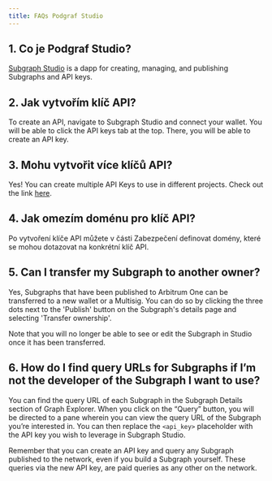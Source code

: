 ```yaml
---
title: FAQs Podgraf Studio
---
```


## 1. Co je Podgraf Studio?

[Subgraph Studio](https://thegraph.com/studio/) is a dapp for creating, managing, and publishing Subgraphs and API keys.

## 2. Jak vytvořím klíč API?

To create an API, navigate to Subgraph Studio and connect your wallet. You will be able to click the API keys tab at the top. There, you will be able to create an API key.

## 3. Mohu vytvořit více klíčů API?

Yes! You can create multiple API Keys to use in different projects. Check out the link [here](https://thegraph.com/studio/apikeys/).

## 4. Jak omezím doménu pro klíč API?

Po vytvoření klíče API můžete v části Zabezpečení definovat domény, které se mohou dotazovat na konkrétní klíč API.

## 5. Can I transfer my Subgraph to another owner?

Yes, Subgraphs that have been published to Arbitrum One can be transferred to a new wallet or a Multisig. You can do so by clicking the three dots next to the 'Publish' button on the Subgraph's details page and selecting 'Transfer ownership'.

Note that you will no longer be able to see or edit the Subgraph in Studio once it has been transferred.

## 6. How do I find query URLs for Subgraphs if I’m not the developer of the Subgraph I want to use?

You can find the query URL of each Subgraph in the Subgraph Details section of Graph Explorer. When you click on the “Query” button, you will be directed to a pane wherein you can view the query URL of the Subgraph you’re interested in. You can then replace the `<api_key>` placeholder with the API key you wish to leverage in Subgraph Studio.

Remember that you can create an API key and query any Subgraph published to the network, even if you build a Subgraph yourself. These queries via the new API key, are paid queries as any other on the network.
